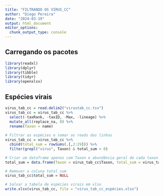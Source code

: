 ```yaml
---
title: "FILTRANDO OS VÍRUS_CC"
author: "Diego Pereira"
date: "2024-03-19"
output: html_document
editor_options: 
  chunk_output_type: console
---
```

## Carregando os pacotes
```r
library(readxl)
library(dplyr)
library(tibble)
library(tidyr)
library(openxlsx)
```

## Espécies virais
```r
virus_tab_cc = read.delim2("virustab_cc.tsv")
virus_tab_cc = virus_tab_cc %>% 
  select(-taxRank, -taxID, -Max, -lineage) %>% 
  mutate_all(replace_na, 0) %>% 
  rename(Taxon = name)
  
# Filtrar as espécies e somar as reads das linhas
virus_tab_cc = virus_tab_cc %>% 
  cbind(total_sum = rowSums(.[,2:29])) %>%
  filter(grepl("virus", Taxon) & total_sum > 0)

# Criar um dataframe apenas com Taxon e abundância geral de cada taxon
total_sum = data.frame(Taxon = virus_tab_cc$Taxon, total_sum = virus_tab_cc$total_sum)

# Remover a coluna total_sum
virus_tab_cc$total_sum = NULL

# Salvar a tabela de espécies virais em xlsx
write.xlsx(virus_tab_cc, file = "virus_tab_cc_espécies.xlsx")
```

